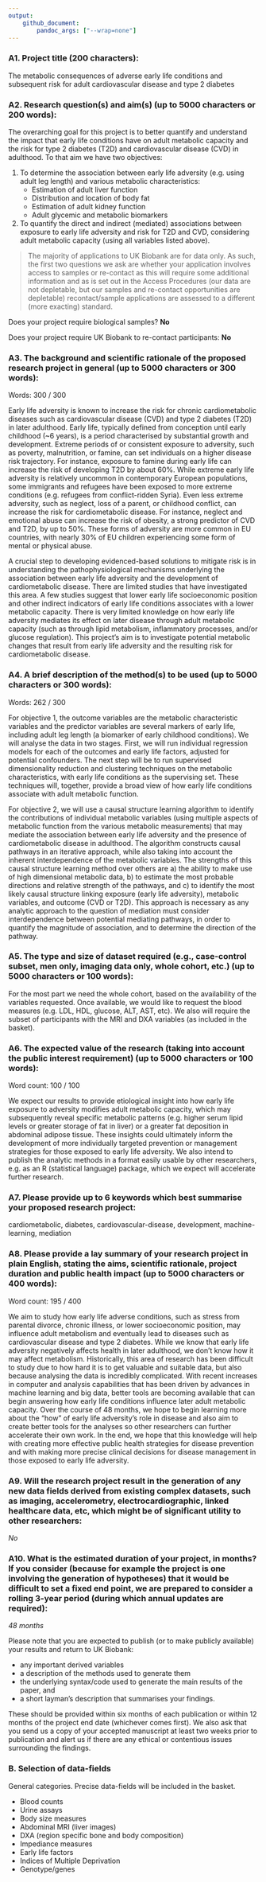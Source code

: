 ```yaml
---
output:
    github_document:
        pandoc_args: ["--wrap=none"]
---
```


### A1. Project title (200 characters):

The metabolic consequences of adverse early life conditions and subsequent risk
for adult cardiovascular disease and type 2 diabetes

### A2. Research question(s) and aim(s) (up to 5000 characters or 200 words):

The overarching goal for this project is to better quantify and
understand the impact that early life conditions have on adult metabolic
capacity and the risk for type 2 diabetes (T2D) and cardiovascular disease
(CVD) in adulthood. To that aim we have two objectives:

1. To determine the association between early life adversity (e.g. using adult
leg length) and various metabolic characteristics:
    - Estimation of adult liver function 
    - Distribution and location of body fat
    - Estimation of adult kidney function 
    - Adult glycemic and metabolic biomarkers 

2. To quantify the direct and indirect (mediated) associations between exposure
to early life adversity and risk for T2D and CVD, considering adult metabolic
capacity (using all variables listed above).

> The majority of applications to UK Biobank are for data only. As such, the first two questions we ask are whether your application involves access to samples or re-contact as this will require some additional information and as is set out in the Access Procedures (our data are not depletable, but our samples and re-contact opportunities are depletable) recontact/sample applications are assessed to a different (more exacting) standard.

Does your project require biological samples? **No**

Does your project require UK Biobank to re-contact participants: **No**

### A3. The background and scientific rationale of the proposed research project in general (up to 5000 characters or 300 words): 

Words: 300 / 300

Early life adversity is known to increase the risk for chronic cardiometabolic
diseases such as cardiovascular disease (CVD) and type 2 diabetes (T2D) in later
adulthood. Early life, typically defined from conception until early childhood
(~6 years), is a period characterised by substantial growth and development.
Extreme periods of or consistent exposure to adversity, such as poverty,
malnutrition, or famine, can set individuals on a higher disease risk
trajectory. For instance, exposure to famine during early life can increase the
risk of developing T2D by about 60%. While extreme early life adversity is
relatively uncommon in contemporary European populations, some immigrants and
refugees have been exposed to more extreme conditions (e.g. refugees from
conflict-ridden Syria). Even less extreme adversity, such as neglect, loss of a
parent, or childhood conflict, can increase the risk for cardiometabolic
disease. For instance, neglect and emotional abuse can increase the risk of
obesity, a strong predictor of CVD and T2D, by up to 50%. These forms of
adversity are more common in EU countries, with nearly 30% of EU children
experiencing some form of mental or physical abuse.

A crucial step to developing evidenced-based solutions to mitigate risk is in
understanding the pathophysiological mechanisms underlying the association
between early life adversity and the development of cardiometabolic disease.
There are limited studies that have investigated this area. A few studies
suggest that lower early life socioeconomic position and other indirect
indicators of early life conditions associates with a lower metabolic capacity.
There is very limited knowledge on how early life adversity mediates its effect
on later disease through adult metabolic capacity (such as through lipid
metabolism, inflammatory processes, and/or glucose regulation). This project's
aim is to investigate potential metabolic changes that result from early life
adversity and the resulting risk for cardiometabolic disease.

### A4. A brief description of the method(s) to be used (up to 5000 characters or 300 words): 

Words: 262 / 300

For objective 1, the outcome variables are the metabolic characteristic
variables and the predictor variables are several markers of early life,
including adult leg length (a biomarker of early childhood conditions). We will
analyse the data in two stages. First, we will run individual regression models
for each of the outcomes and early life factors, adjusted for potential
confounders. The next step will be to run supervised dimensionality reduction
and clustering techniques on the metabolic characteristics, with early life
conditions as the supervising set. These techniques will, together, provide a
broad view of how early life conditions associate with adult metabolic function.

For objective 2, we will use a causal structure learning algorithm to identify
the contributions of individual metabolic variables (using multiple aspects of
metabolic function from the various metabolic measurements) that may mediate the
association between early life adversity and the presence of cardiometabolic
disease in adulthood. The algorithm constructs causal pathways in an iterative
approach, while also taking into account the inherent interdependence of the
metabolic variables. The strengths of this causal structure learning method over
others are a) the ability to make use of high dimensional metabolic data, b) to
estimate the most probable directions and relative strength of the pathways, and
c) to identify the most likely causal structure linking exposure (early life
adversity), metabolic variables, and outcome (CVD or T2D). This approach is
necessary as any analytic approach to the question of mediation must consider
interdependence between potential mediating pathways, in order to quantify the
magnitude of association, and to determine the direction of the pathway.

### A5. The type and size of dataset required (e.g., case-control subset, men only, imaging data only, whole cohort, etc.) (up to 5000 characters or 100 words):

For the most part we need the whole cohort, based on the availability of the
variables requested. Once available, we would like to request the blood measures
(e.g. LDL, HDL, glucose, ALT, AST, etc). We also will require the subset of
participants with the MRI and DXA variables (as included in the basket).

### A6. The expected value of the research (taking into account the public interest requirement) (up to 5000 characters or 100 words): 

Word count: 100 / 100

We expect our results to provide etiological insight into how early life
exposure to adversity modifies adult metabolic capacity, which may subsequently
reveal specific metabolic patterns (e.g. higher serum lipid levels or greater
storage of fat in liver) or a greater fat deposition in abdominal adipose
tissue. These insights could ultimately inform the development of more
individually targeted prevention or management strategies for those exposed to
early life adversity. We also intend to publish the analytic methods in a format
easily usable by other researchers, e.g. as an R (statistical language) package,
which we expect will accelerate further research.

### A7. Please provide up to 6 keywords which best summarise your proposed research project:

cardiometabolic, diabetes, cardiovascular-disease, development, machine-learning, mediation

### A8. Please provide a lay summary of your research project in plain English, stating the aims, scientific rationale, project duration and public health impact (up to 5000 characters or 400 words):

Word count: 195 / 400

We aim to study how early life adverse conditions, such as stress from parental
divorce, chronic illness, or lower socioeconomic position, may influence adult
metabolism and eventually lead to diseases such as cardiovascular disease and
type 2 diabetes. While we know that early life adversity negatively affects
health in later adulthood, we don't know how it may affect metabolism.
Historically, this area of research has been difficult to study due to how hard
it is to get valuable and suitable data, but also because analysing the data is
incredibly complicated. With recent increases in computer and analysis
capabilities that has been driven by advances in machine learning and big data,
better tools are becoming available that can begin answering how early life
conditions influence later adult metabolic capacity. Over the course of 48
months, we hope to begin learning more about the "how" of early life adversity's
role in disease and also aim to create better tools for the analyses so other
researchers can further accelerate their own work. In the end, we hope that this
knowledge will help with creating more effective public health strategies for
disease prevention and with making more precise clinical decisions for disease
management in those exposed to early life adversity.

### A9. Will the research project result in the generation of any new data fields derived from existing complex datasets, such as imaging, accelerometry, electrocardiographic, linked healthcare data, etc, which might be of significant utility to other researchers:

*No*

### A10. What is the estimated duration of your project, in months? If you consider (because for example the project is one involving the generation of hypotheses) that it would be difficult to set a fixed end point, we are prepared to consider a rolling 3-year period (during which annual updates are required):

*48 months*

Please note that you are expected to publish (or to make publicly available) your results and return to UK Biobank:

- any important derived variables
- a description of the methods used to generate them
- the underlying syntax/code used to generate the main results of the paper, and
- a short layman's description that summarises your findings.

These should be provided within six months of each publication or within 12 months of the project end date (whichever comes first). We also ask that you send us a copy of your accepted manuscript at least two weeks prior to publication and alert us if there are any ethical or contentious issues surrounding the findings. 

### B. Selection of data-fields

General categories. Precise data-fields will be included in the basket.

- Blood counts
- Urine assays
- Body size measures
- Abdominal MRI (liver images)
- DXA (region specific bone and body composition)
- Impediance measures
- Early life factors
- Indices of Multiple Deprivation
- Genotype/genes
